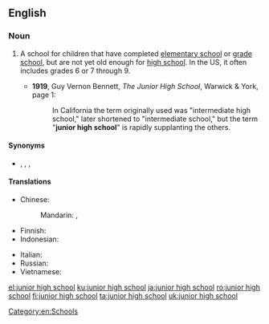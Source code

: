 ==English==
{{wikipedia}}

===Noun===
{{en-noun|head=[[junior]] [[high]] [[school]]}}

# {{lb|en|education}} A school for children that have completed [[elementary school]] or [[grade school]], but are not yet old enough for [[high school]]. In the US, it often includes grades 6 or 7 through 9.
#* '''1919''', Guy Vernon Bennett, ''The Junior High School'', Warwick & York, page 1:
#*: In California the term originally used was "intermediate high school," later shortened to "intermediate school," but the term "'''junior high school'''" is rapidly supplanting the others.

====Synonyms====
* {{sense|school between elementary and high school}} {{l|en|intermediate high school}}, {{l|en|intermediate school}}, {{l|en|junior high}}, {{l|en|middle school}}

====Translations====
{{trans-top|school for children that have completed elementary school}}
* Chinese:
*: Mandarin: {{t+|cmn|初級中學|sc=Hani}}, {{t+|cmn|初级中学|tr=chūjí zhōngxué|sc=Hani}}
* Finnish: {{t|fi|[[peruskoulun]] [[yläaste]]}}
* Indonesian: {{t+|id|sekolah menengah pertama}}
{{trans-mid}}
* Italian: {{t|it|scuola media|f}}
* Russian: {{t-needed|ru}}
* Vietnamese: {{t|vi|trường trung học cơ sở}}
{{trans-bottom}}

[[Category:en:Schools]]

[[el:junior high school]]
[[ku:junior high school]]
[[ja:junior high school]]
[[ro:junior high school]]
[[fi:junior high school]]
[[ta:junior high school]]
[[uk:junior high school]]